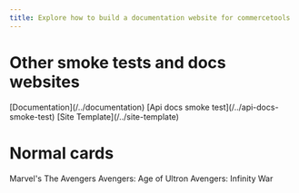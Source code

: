 ```yaml
---
title: Explore how to build a documentation website for commercetools
---
```


# Other smoke tests and docs websites

<Cards narrow>
  <Card>
  [Documentation](/../documentation)
  </Card>
  <Card>
  [Api docs smoke test](/../api-docs-smoke-test)
  </Card>
  <Card>
  [Site Template](/../site-template)
  </Card>
</Cards>

# Normal cards

<Cards>
  <Card>Marvel's The Avengers</Card>
  <Card>Avengers: Age of Ultron</Card>
  <Card>Avengers: Infinity War</Card>
</Cards>
